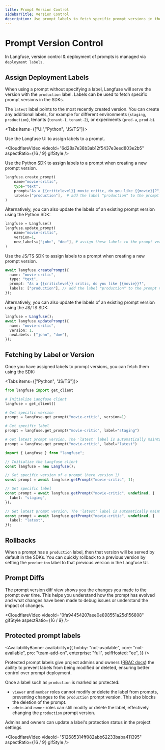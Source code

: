 ```yaml
---
title: Prompt Version Control
sidebarTitle: Version Control
description: Use prompt labels to fetch specific prompt versions in the SDKs.
---
```


# Prompt Version Control

In Langfuse, version control & deployment of prompts is managed via `deployment labels`.

## Assign Deployment Labels

When using a prompt without specifying a label, Langfuse will serve the version with the `production` label. Labels can be used to fetch specific prompt versions in the SDKs. 

The `latest` label points to the most recently created version. You can create any additional labels, for example for different environments (`staging`, `production`), tenants (`tenant-1`, `tenant-2`), or experiments (`prod-a`, `prod-b`).

<Tabs items={["UI","Python", "JS/TS"]}>
<Tab>

Use the Langfuse UI to assign labels to a prompt.

<CloudflareVideo
  videoId="6d28a7e38b3ab12f5437e3eed803e2b5"
  aspectRatio={16 / 9}
  gifStyle
/>

</Tab>
<Tab>

Use the Python SDK to assign labels to a prompt when creating a new prompt version.

```python {5}
langfuse.create_prompt(
    name="movie-critic",
    type="text",
    prompt="As a {{criticlevel}} movie critic, do you like {{movie}}?",
    labels=["production"],  # add the label "production" to the prompt version
)
```

Alternatively, you can also update the labels of an existing prompt version using the Python SDK:

```python {5}
langfuse = Langfuse()
langfuse.update_prompt(
    name="movie-critic",
    version=1,
    new_labels=["john", "doe"], # assign these labels to the prompt version
)
```

</Tab>
<Tab>

Use the JS/TS SDK to assign labels to a prompt when creating a new prompt version.

```ts {5}
await langfuse.createPrompt({
  name: "movie-critic",
  type: "text",
  prompt: "As a {{criticlevel}} critic, do you like {{movie}}?",
  labels: ["production"], // add the label "production" to the prompt version
});
```

Alternatively, you can also update the labels of an existing prompt version using the JS/TS SDK:

```ts {5}
langfuse = Langfuse();
await langfuse.updatePrompt({
  name: "movie-critic",
  version: 1,
  newLabels: ["john", "doe"],
});
```

</Tab>
</Tabs>

## Fetching by Label or Version

Once you have assigned labels to prompt versions, you can fetch them using the SDK:

<Tabs items={["Python", "JS/TS"]}>
<Tab>

```python
from langfuse import get_client

# Initialize Langfuse client
langfuse = get_client()

# Get specific version
prompt = langfuse.get_prompt("movie-critic", version=1)

# Get specific label
prompt = langfuse.get_prompt("movie-critic", label="staging")

# Get latest prompt version. The 'latest' label is automatically maintained by Langfuse.
prompt = langfuse.get_prompt("movie-critic", label="latest")
```

</Tab>

<Tab>

```ts
import { Langfuse } from "langfuse";

// Initialize the Langfuse client
const langfuse = new Langfuse();

// Get specific version of a prompt (here version 1)
const prompt = await langfuse.getPrompt("movie-critic", 1);

// Get specific label
const prompt = await langfuse.getPrompt("movie-critic", undefined, {
  label: "staging",
});

// Get latest prompt version. The 'latest' label is automatically maintained by Langfuse.
const prompt = await langfuse.getPrompt("movie-critic", undefined, {
  label: "latest",
});
```

</Tab>

</Tabs>

## Rollbacks

When a prompt has a `production` label, then that version will be served by default in the SDKs. You can quickly rollback to a previous version by setting the `production` label to that previous version in the Langfuse UI.

## Prompt Diffs

The prompt version diff view shows you the changes you made to the prompt over time. This helps you understand how the prompt has evolved and what changes have been made to debug issues or understand the impact of changes.

<CloudflareVideo
  videoId="0fa94454207aee0e898551a25d156808"
  gifStyle
  aspectRatio={16 / 9}
/>

## Protected prompt labels

<AvailabilityBanner
  availability={{
    hobby: "not-available",
    core: "not-available",
    pro: "team-add-on",
    enterprise: "full",
    selfHosted: "ee",
  }}
/>

Protected prompt labels give project admins and owners ([RBAC docs](/docs/rbac)) the ability to prevent labels from being modified or deleted, ensuring better control over prompt deployment.

Once a label such as `production` is marked as protected:

- `viewer` and `member` roles cannot modify or delete the label from prompts, preventing changes to the `production` prompt version. This also blocks the deletion of the prompt.
- `admin` and `owner` roles can still modify or delete the label, effectively changing the `production` prompt version.

Admins and owners can update a label's protection status in the project settings.

<CloudflareVideo
  videoId="512685314ff082abb62233baba411395"
  aspectRatio={16 / 9}
  gifStyle
/>
